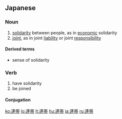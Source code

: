 {{also|連……帶……}}
==Japanese==
{{ja-kanjitab|れん|たい|yomi=on}}

===Noun===
{{ja-noun|れんたい}}

# [[solidarity]] between people, as in [[economic]] solidarity
# [[joint]], as in joint [[liability]] or joint [[responsibility]]

====Derived terms====
* {{ja-def|連帯感}} sense of solidarity

===Verb===
{{ja-verb-suru|tr=intrans|れんたい}}

# have solidarity
# be joined

====Conjugation====
{{ja-suru|れんたい}}

[[ko:連帯]]
[[lo:連帯]]
[[lt:連帯]]
[[hu:連帯]]
[[ja:連帯]]
[[ru:連帯]]